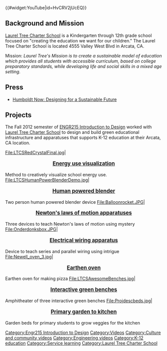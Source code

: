 {{#widget:YouTube|id=HvCRV2jUcEQ}}

==Background and Mission==
[http://www.laureltreelc.org/ Laurel Tree Charter School] is a Kindergarten through 12th grade school focused on "creating the education we want for our children." The Laurel Tree Charter School is located 4555 Valley West Blvd in Arcata, CA.

Mission: ''Laurel Tree's Mission is to create a sustainable model of education which provides all students with accessible curriculum, based on college preparatory standards, while developing life and social skills in a mixed age setting.''

==Press==
* [http://now.humboldt.edu/news/designing-for-a-sustainable-future/ Humboldt Now: Designing for a Sustainable Future]

==Projects==
The Fall 2012 semester of [[ENGR215 Introduction to Design]] worked with [http://www.laureltreelc.org/ Laurel Tree Charter School] to design and build green educational infrastructure and apparatuses that supports K-12 education at their Arcata, CA location.

<gallery caption="[[E215 Introduction to Design projects|Fall 2012 - ENGR 215 Intro to Design Projects]] - Laurel Tree Charter School">
File:LTCSRedCrystalFinal.jpg|<big><center>'''[[Laurel Tree Charter School energy use visualization|Energy use visualization]]'''</center></big> Method to creatively visualize school energy use.
File:LTCSHumanPowerBlenderDemo.jpg|<big><center>'''[[Laurel Tree Charter School human powered blender|Human powered blender]]'''</center></big> Two person human powered blender device
File:Balloonrocket.JPG|<big><center>'''[[Laurel Tree Charter School Newton's laws of motion apparatuses|Newton's laws of motion apparatuses]]'''</center></big> Three devices to teach Newton's laws of motion using mystery
File:Onderdonksbox.JPG|<big><center>'''[[Laurel Tree Charter School onderdonk's box|Electrical wiring apparatus]]'''</center></big> Device to teach series and parallel wiring using intrigue
File:Newell_oven_3.jpg|<big><center>'''[[Laurel Tree Charter School ovenly inferno|Earthen oven]]'''</center></big> Earthen oven for making pizza
File:LTCSAwesomeBenches.jpg|<big><center>'''[[Laurel Tree Charter School three scoops three flavors benches|Interactive green benches]]'''</center></big> Amphitheater of three interactive green benches 
File:Projdescbeds.jpg|<big><center>'''[[Laurel Tree Charter School project growth garden|Primary garden to kitchen]]'''</center></big> Garden beds for primary students to grow veggies for the kitchen
</gallery>

[[Category:Engr215 Introduction to Design]]
[[Category:Videos]]
[[Category:Culture and community videos]]
[[Category:Engineering videos]]
[[Category:K-12 education]]
[[Category:Service learning]]
[[Category:Laurel Tree Charter School]]